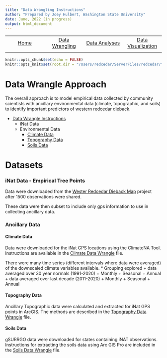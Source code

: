 ```yaml
---
title: "Data Wrangling Instructions"
author: "Prepared by Joey Hulbert, Washington State University"
date: June, 2022 (in progress)
output: html_document
---
```


|            |            |            |            |
|:----------:|:----------:|:----------:|:----------:|
|[Home](https://jmhulbert.github.io/redcedar)|[Data Wrangling](./data-wrangle/)|[Data Analyses](./analyses/)|[Data Visualization](./data-visualization/)|
|             |           |            |            |


```r
knitr::opts_chunk$set(echo = FALSE)
knitr::opts_knit$set(root.dir = "/Users/redcedar/ServerFiles/redcedar/") 
```


# Data Wrangle Approach

The overall approach is to model empirical data collected by community scientists with ancillary environmental data (climate, topographic, and soils) to identify important predictors of western redcedar dieback.

  * [Data Wrangle Instructions](./data-wrangle/Data-Wrangle-v1.html)
    + iNat Data
    + Environmental Data
      + [Climate Data](./data-wrangle/climate/Climate-Data-Extraction.html)
      + [Topography Data](./data-wrangle/topo/Topo-Data-Extraction---ArcGIS.html)
      + [Soils Data](./data-wrangle/soils/Soil-Data-Extraction.html)

# Datasets

### iNat Data - Empirical Tree Points

Data were downloaded from the [Wester Redcedar Dieback Map](https://www.inaturalist.org/projects/western-redcedar-dieback-map) project after 1500 observations were shared. 

These data were then subset to include only gps information to use in collecting ancillary data.

### Ancillary Data

#### Climate Data

Data were downloaded for the iNat GPS locations using the ClimateNA Tool. Instructions are available in the [Climate Data Wrangle](./data-wrangle/climate/Climate-Data-Extraction.html) file.

There were many time series (different intervals where data were averaged) of the downscaled climate variables available. 
* Grouping explored
  + data averaged over 30 year normals (1991-2020)
    + Monthly
    + Seasonal
    + Annual
  + data averaged over last decade (2011-2020)
    + Monthly
    + Seasonal
    + Annual

#### Topography Data

Ancillary Topographic data were calculated and extracted for iNat GPS points in ArcGIS. The methods are described in the [Topography Data Wrangle](./data-wrangle/topo/Topo-Data-Extraction---ArcGIS.html) file.


#### Soils Data

gSURRGO data were downloaded for states containing iNAT observations. Instructions for extracting the soils data using Arc GIS Pro are included  in the [Soils Data Wrangle](./data-wrangle/soils/Soil-Data-Extraction.html) file.

